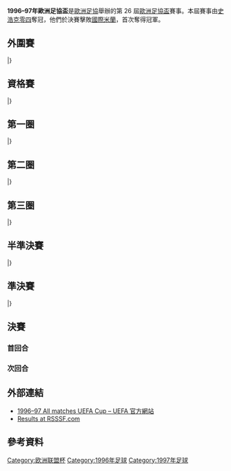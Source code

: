 {{Infobox 國際足球賽事賽季
| tourney_name          = 歐洲足協盃
| year                  = 1996–97
| image                 = 
| size                  = 
| caption               = 
| edition               = 26
| defending_champ_other = {{flagicon|GER}} [[拜仁慕尼黑足球俱樂部|拜仁慕尼黑]]
| dates                 = 1996年7月17日–1997年5月21日
| num_teams             = 117 隊
| associations          = 47
| champion_other        = {{flagicon|GER}} [[沙爾克04足球俱樂部|史浩克零四]]
| count                 = 1
| second_other          = {{flagicon|ITA}} [[國際米蘭足球俱樂部|國際米蘭]]
| matches               = 
| goals                 = 
| attendance            = 
| top_scorer            = 
| player                = 
| prevseason            = [[1995–96年歐洲足協盃|1995–96]]
| nextseason            = [[1997–98年歐洲足協盃|1997–98]]
}}

'''1996–97年歐洲足協盃'''是[[歐洲足協|歐洲足協]]舉辦的第 26 屆[[歐洲足協盃|歐洲足協盃]]賽事。本屆賽事由[[沙爾克04足球俱樂部|史浩克零四]]奪冠，他們於決賽擊敗[[國際米蘭足球俱樂部|國際米蘭]]，首次奪得冠軍。

== 外圍賽 ==
{{TwoLeg start}}
{{TwoLegResult|'''[[第比利斯迪納摩足球俱樂部|第比利斯戴拿模]]'''|GEO|var1=1990|6–2 |[[基雲馬查體育會|基雲馬查]]|LUX| 4–0 | 2–2 }}
{{TwoLegResult|'''[[明斯克戴拿模九三足球會|明斯克戴拿模93]]'''|BLR| 4–2 |[[迪利古泰拉斯體育會|迪利古泰拉斯]]|MDA| 3–1 | 1–1 }}
{{TwoLegResult|'''[[薩格勒布迪納摩足球俱樂部|克羅地亞薩格勒布]]'''|CRO| 10–2 |[[KF地拉那|地拉那]]|ALB| 4–0 | 6–2 }}
{{TwoLegResult|'''[[斯利馬流浪者足球俱樂部|斯利馬流浪]]'''|MLT| 4–3 |[[錫斯達方尼足球會|錫斯達方尼]]|GEO|var2=1990|1–3 | 3–0 }}
{{TwoLegResult|'''[[爵士足球會|爵士]]'''|FIN| 4–1 |[[高泰足球會|高泰]]|FRO| 3–1 | 1–0 }}
{{TwoLegResult|[[戈里察足球俱樂部|哥利卡]]|SVN| 1–3 |'''[[瓦爾達足球俱樂部|華達]]'''|MKD| 0–1 | 1–2 }}
{{TwoLegResult|'''[[阿諾索西斯足球俱樂部|安羅科薩斯]]'''|CYP| 6–2 |[[希拉克足球俱樂部|舒拉克]]|ARM| 4–0 | 2–2 }}
{{TwoLegResult|[[波達丹足球會|波達丹]]|NIR| 1–5 |'''[[伏伊伏丁那足球俱樂部|禾獲甸拿]]'''|SCG| 0–1 | 1–4 }}
{{TwoLegResult|[[佩歷克足球俱樂部|佩歷克]]|ARM| 5–6 |'''[[HJK赫爾辛基|赫爾辛基]]'''|FIN| 3–1 | 2–5{{aet}} }}
{{TwoLegResult|'''[[蘭坦拿塔林足球會|蘭坦拿]]'''|EST| 2–1 |[[韋斯特曼納島競技俱樂部|韋斯特曼納耶]]|ISL| 2–1 | 0–0 }}
{{TwoLegResult|[[波希米亞人足球俱樂部|波希米亞人]]|IRL| 1–1{{agr}} |'''[[明斯克戴拿模足球會|明斯克戴拿模]]'''|BLR| 1–1 | 0–0 }}
{{TwoLegResult|'''[[耶路撒冷貝塔足球俱樂部|耶路撒冷比達]]'''|ISR| 8–2 |[[弗羅瑞安娜足球俱樂部|科利安拿]]|MLT| 3–1 | 5–1 }}
{{TwoLegResult|[[埃施青年足球俱樂部|埃施祖尼斯]]|LUX| 2–7 |'''[[華沙萊吉亞足球俱樂部|歷基亞]]'''|POL| 2–4 | 0–3 }}
{{TwoLegResult|'''[[索菲亞斯拉維亞足球俱樂部|索菲亞斯拉維亞]]'''|BUL| 5–4 |[[恩卡拉斯足球會|恩卡拉斯]]|LTU| 4–3 | 1–1 }}
{{TwoLegResult|'''[[阿克拉內斯競技俱樂部|阿簡尼斯]]'''|ISL| 2–1 |[[西列克斯足球俱樂部|施歷斯]]|MKD| 2–0 | 0–1 }}
{{TwoLegResult|[[尼菲治巴庫足球會|尼菲治巴庫]]|AZE| 2–7 |'''[[索菲亞火車頭足球俱樂部|索菲亞火車頭]]'''|BUL| 2–1 | 0–6 }}
{{TwoLegResult|[[紐頓足球俱樂部|現代城]]|WAL| 1–7 |'''[[史干圖足球會|史干圖]]'''|LVA| 1–4 | 0–3 }}
{{TwoLegResult|[[基希訥烏野牛足球俱樂部|森布魯]]|MDA| 1–6 |'''[[哈伊杜克足球俱樂部|夏德]]'''|CRO| 0–4 | 1–2 }}
{{TwoLegResult|[[B71桑多伊|B71莎杜]]|FRO| 3–9 |'''[[尼科西亞希臘人競技足球俱樂部|尼科西亞]]'''|CYP| 1–5 | 2–4 }}
{{TwoLegResult|'''[[巴里鎮足球俱樂部|巴利鎮]]'''|WAL| 2–1 |[[甸拿堡足球會|甸拿堡]]|LVA| 0–0 | 2–1 }}
{{TwoLegResult|'''[[扎爾吉里斯足球俱樂部|薩基列斯]]'''|LTU| 3–2 |[[十字軍足球會|十字軍]]|NIR| 2–0 | 1–2 }}
{{TwoLegResult|[[圖達杜利斯體育會|圖達杜利斯]]|ALB| 2–6 |'''[[科希策足球俱樂部|高斯錫]]'''|SVK| 1–4 | 1–2 }}
{{TwoLegResult|'''[[哈卡足球俱樂部|夏卡]]'''|FIN| 3–2 |[[科羅拉足球會|科羅拉]]|EST| 2–2 | 1–0 }}
{{TwoLegResult|[[比積足球會|比積]]|SCG| 0–2 |'''[[梅拿足球會|梅拿]]'''|SVN| 0–0 | 0–2 }}
{{TwoLegResult|'''[[侯歷克體育會|侯歷克]]'''|POL| 11–2 |[[卡斯利布索夫拿|卡斯利布索夫拿]]|AZE| 9–0 | 2–2 }}
{{TwoLegResult|[[海法馬卡比足球俱樂部|海法馬卡比]]|ISR| 1–4 |'''[[游擊隊足球俱樂部|柏迪遜]]'''|SCG| 0–1 | 1–3 }}
{{TwoLegResult|[[聖巴特里克競技足球俱樂部|聖巴特里]]|IRL| 3–5 |'''[[布拉迪斯拉發斯洛萬體育會|斯洛雲]]'''|SVK| 3–4 | 0–1 }}
|}

== 資格賽 ==
{{TwoLeg start}}
{{TwoLegResult|'''[[莫斯科迪納摩足球俱樂部|莫斯科戴拿模]]'''|RUS| 4–2 |[[爵士足球會|爵士]]|FIN| 1–1 | 3–1 }}
{{TwoLegResult|'''[[布加勒斯特迅速足球俱樂部|布加勒斯特迅速]]'''|ROU| 2–0 |[[索菲亞火車頭足球俱樂部|索菲亞火車頭]]|BUL| 1–0 | 1–0 }}
{{TwoLegResult|[[阿諾索西斯足球俱樂部|安羅科薩斯]]|CYP| 1–6 |'''[[納沙泰爾足球俱樂部|納沙泰爾]]'''|SUI| 1–2 | 0–4 }}
{{TwoLegResult|'''[[哈爾姆斯塔德足球俱樂部|咸史達斯]]'''|SWE| 1–0 |[[瓦爾達足球俱樂部|華達]]|MKD| 0–0 | 1–0 }}
{{TwoLegResult|'''[[格拉茨AK競技會|格拉茨AK]]'''|AUT| 7–1 |[[伏伊伏丁那足球俱樂部|禾獲甸拿]]|SCG| 2–0 | 5–1 }}
{{TwoLegResult|'''[[華沙萊吉亞足球俱樂部|歷基亞]]'''|POL| 4–1 |[[哈卡足球俱樂部|夏卡]]|FIN| 3–0 | 1–1 }}
{{TwoLegResult|[[伊拿克里斯足球會|伊拿克里斯]]|GRE| 1–3 |'''[[尼科西亞希臘人競技足球俱樂部|尼科西亞]]'''|CYP| 0–1 | 1–2 }}
{{TwoLegResult|'''[[希爾星堡體育會|希爾星堡]]'''|SWE| 4–1 |[[明斯克戴拿模九三足球會|明斯克戴拿模93]]|BLR| 1–1 | 3–0 }}
{{TwoLegResult|[[阿克拉內斯競技俱樂部|阿簡尼斯]]|ISL| 1–6 |'''[[莫斯科中央陸軍足球俱樂部|莫斯科中央陸軍]]'''|RUS| 0–2 | 1–4 }}
{{TwoLegResult|[[斯利馬流浪者足球俱樂部|斯利馬流浪]]|MLT| 1–9 |'''[[歐登塞足球俱樂部|奧丹斯]]'''|DEN| 0–2 | 1–7 }}
{{TwoLegResult|[[扎爾吉里斯足球俱樂部|薩基列斯]]|LTU| 4–5 |'''[[阿伯丁足球俱樂部|鴨巴甸]]'''|SCO| 1–4 | 3–1 }}
{{TwoLegResult|[[BVSC布達佩斯|BVSC布達佩斯]]|HUN| 4–4{{pso|2–4}}|'''[[巴里鎮足球俱樂部|巴利鎮]]'''|WAL| 3–1 | 1–3{{aet}} }}
{{TwoLegResult|[[奧洛穆克足球俱樂部|奧洛慕克]]|CZE| 2–3 |'''[[侯歷克體育會|侯歷克]]'''|POL| 1–0 | 1–3 }}
{{TwoLegResult|[[布拉迪斯拉發斯洛萬體育會|斯洛雲]]|SVK| 3–5 |'''[[特拉布宗體育|特拉布宗]]'''|TUR| 2–1 | 1–4 }}
{{TwoLegResult|[[游擊隊足球俱樂部|柏迪遜]]|SCG| 0–1 |'''[[布加勒斯特前進足球會|布加勒斯特國民隊]]'''|ROU| 0–0 | 0–1 }}
{{TwoLegResult|'''[[阿勞足球俱樂部|阿勞]]'''|SUI| 4–2 |[[蘭坦拿塔林足球會|蘭坦拿]]|EST| 4–0 | 0–2 }}
{{TwoLegResult|[[薩格勒布迪納摩足球俱樂部|克羅地亞薩格勒布]]|CRO| 3–3{{agr}} |'''[[莫斯科斯巴達克足球俱樂部|莫斯科斯巴達]]'''|RUS| 3–1 | 0–2 }}
{{TwoLegResult|[[索菲亞斯拉維亞足球俱樂部|索菲亞斯拉維亞]]|BUL| 2–5 |'''[[提洛爾恩斯布魯克足球會|提洛爾恩斯布魯克]]'''|AUT| 1–1 | 1–4 }}
{{TwoLegResult|[[哈伊杜克足球俱樂部|夏德]]|CRO| 1–2 |'''[[莫斯科魚雷足球俱樂部|莫斯科魚雷]]'''|RUS| 1–0 | 0–2 }}
{{TwoLegResult|[[耶路撒冷貝塔足球俱樂部|耶路撒冷比達]]|ISR| 2–7 |'''[[波杜基林特足球會|波杜基林特]]'''|NOR| 1–5 | 1–2 }}
{{TwoLegResult|'''[[林比足球俱樂部|寧比]]'''|DEN| 2–0 |[[梅拿足球會|梅拿]]|SVN| 0–0 | 2–0 }}
{{TwoLegResult|[[科希策足球俱樂部|高斯錫]]|SVK| 0–1 |'''[[凱爾特人足球俱樂部|些路迪]]'''|SCO| 0–0 | 0–1 }}
{{TwoLegResult|[[HJK赫爾辛基|赫爾辛基]]|FIN| 2–4 |'''[[奧德薩切爾諾莫列茨足球俱樂部|祖奴摩勒斯]]'''|UKR| 2–2 | 0–2 }}
{{TwoLegResult|'''[[第比利斯迪納摩足球俱樂部|第比利斯戴拿模]]'''|GEO|var1=1990|2–1 |[[莫迪足球會|莫迪]]|NOR| 2–1 | 0–0 }}
{{TwoLegResult|[[史干圖足球會|史干圖]]|LVA| 1–4 |'''[[馬模FF|馬模]]'''|SWE| 0–3 | 1–1 }}
{{TwoLegResult|[[明斯克戴拿模足球會|明斯克戴拿模]]|BLR| 2–3 |'''[[貝西克塔斯體操俱樂部|比錫達斯]]'''|TUR| 2–1 | 0–2 }}
|}

== 第一圈 ==
{{TwoLeg start}}
{{TwoLegResult|[[莫斯科中央陸軍足球俱樂部|莫斯科中央陸軍]]|RUS| 1–2 |'''[[飛燕諾|飛燕諾]]'''|NED| 0–1 | 1–1 }}
{{TwoLegResult|'''[[費倫斯華路士體育會|費倫斯華路士]]'''|HUN| 5–3 |[[奧林匹亞科斯足球俱樂部|奧林比亞高斯]]|GRE| 3–1 | 2–2 }}
{{TwoLegResult|[[馬模FF|馬模]]|SWE| 2–5 |'''[[布拉格斯拉維亞體育俱樂部|布拉格斯拉維亞]]'''|CZE| 1–2 | 1–3 }}
{{TwoLegResult|[[RWD慕倫比克|慕倫比克]]|BEL| 0–3 |'''[[貝西克塔斯體操俱樂部|比錫達斯]]'''|TUR| 0–0 | 0–3 }}
{{TwoLegResult|[[凱爾特人足球俱樂部|些路迪]]|SCO| 0–4 |'''[[漢堡體育俱樂部|漢堡]]'''|GER| 0–2 | 0–2 }}
{{TwoLegResult|[[奧德薩切爾諾莫列茨足球俱樂部|祖奴摩勒斯]]|UKR| 0–2 |'''[[布加勒斯特前進足球會|布加勒斯特國民隊]]'''|ROU| 0–0 | 0–2 }}
{{TwoLegResult|[[提洛爾恩斯布魯克足球會|提洛爾恩斯布魯克]]|AUT| 0–1 |'''[[梅斯足球俱樂部|梅斯]]'''|FRA| 0–0 | 0–1 }}
{{TwoLegResult|'''[[邦比足球會|邦比]]'''|DEN| 7–0 |[[阿勞足球俱樂部|阿勞]]|SUI| 5–0 | 2–0 }}
{{TwoLegResult|'''[[布魯日足球俱樂部|布魯日]]'''|BEL| 3–1 |[[林比足球俱樂部|寧比]]|DEN| 1–1 | 2–0 }}
{{TwoLegResult|[[歐登塞足球俱樂部|奧丹斯]]|DEN| 4–4{{agr}} |'''[[博維斯塔足球會|博維斯塔]]'''|POR| 2–3 | 2–1 }}
{{TwoLegResult|'''[[巴倫西亞足球俱樂部|華倫西亞]]'''|ESP| 3–1 |[[拜仁慕尼黑足球俱樂部|拜仁慕尼黑]]|GER| 3–0 | 0–1 }}
{{TwoLegResult|'''[[羅馬體育俱樂部|羅馬]]|ITA| 6–1 |[[莫斯科迪納摩足球俱樂部|莫斯科戴拿模]]|RUS| 3–0 | 3–1 }}
{{TwoLegResult|[[基輔迪納摩足球俱樂部|基輔戴拿模]]|UKR| 1–2 |'''[[納沙泰爾足球俱樂部|納沙泰爾]]'''|SUI| 0–0 | 1–2 }}
{{TwoLegResult|'''[[沙爾克04足球俱樂部|史浩克零四]]'''|GER| 5–2 |[[洛達JC|洛達]]|NED| 3–0 | 2–2 }}
{{TwoLegResult|[[朗斯足球俱樂部|朗斯]]|FRA| 1–2 |'''[[拉齊奧足球俱樂部|拉素]]'''|ITA| 0–1 | 1–1 }}
{{TwoLegResult|[[甘岡前進會|甘岡]]|FRA| 1–4 |'''[[國際米蘭足球俱樂部|國際米蘭]]'''|ITA| 0–3 | 1–1 }}
{{TwoLegResult|'''[[阿伯丁足球俱樂部|鴨巴甸]]'''|SCO| 6–4 |[[巴里鎮足球俱樂部|巴利鎮]]|WAL| 3–1 | 3–3 }}
{{TwoLegResult|[[蒙彼利埃足球俱樂部|蒙彼利埃]]|FRA| 1–2 |'''[[葡萄牙士砵亭俱樂部|士砵亭]]'''|POR| 1–1 | 0–1 }}
{{TwoLegResult|[[波杜基林特足球會|波杜基林特]]|NOR| 2–5 |'''[[特拉布宗體育|特拉布宗]]'''|TUR| 1–2 | 1–3 }}
{{TwoLegResult|[[尼科西亞希臘人競技足球俱樂部|尼科西亞]]|CYP| 2–3 |'''[[皇家西班牙人體育俱樂部|愛斯賓奴]]'''|ESP| 2–2 | 0–1 }}
{{TwoLegResult|[[阿士東維拉足球會|阿士東維拉]]|ENG| 1–1{{agr}} |'''[[希爾星堡體育會|希爾星堡]]'''|SWE| 1–1 | 0–0 }}
{{TwoLegResult|[[比爾肖特足球俱樂部|比斯查]]|BEL| 3–3{{agr}} |'''[[格拉茨AK競技會|格拉茨AK]]'''|AUT| 3–1 | 0–2}}
{{TwoLegResult|'''[[紐卡斯爾聯足球俱樂部|紐卡素]]'''|ENG| 5–2 |[[哈爾姆斯塔德足球俱樂部|咸史達斯]]|SWE| 4–0 | 1–2 }}
{{TwoLegResult|[[弗拉季高加索阿拉尼亞足球俱樂部|阿蘭尼亞]]|RUS| 2–5 |'''[[皇家安德列治體育會|安德列治]]'''|BEL| 2–1 | 0–4 }}
{{TwoLegResult|[[帕爾瑪足球俱樂部|帕爾馬]]|ITA| 2–3 |'''[[吉馬良斯維多利亞|甘馬雷斯]]'''|POR| 2–1 | 0–2 }}
{{TwoLegResult|[[莫斯科魚雷足球俱樂部|莫斯科魚雷]]|RUS| 1–2 |'''[[第比利斯迪納摩足球俱樂部|第比利斯戴拿模]]'''|GEO|var2=1990|0–1 | 1–1 }}
{{TwoLegResult|'''[[特內里費足球俱樂部|特內里費]]'''|ESP| 4–3 |[[特拉維夫馬卡比足球會|特拉維夫馬卡比]]|ISR| 3–2 | 1–1 }}
{{TwoLegResult|[[阿森納足球俱樂部|阿仙奴]]|ENG| 4–6 |'''[[門興格拉德巴赫足球俱樂部|慕遜加柏]]'''|GER| 2–3 | 2–3 }}
{{TwoLegResult|[[侯歷克體育會|侯歷克]]|POL| 1–4 |'''[[摩納哥足球俱樂部|摩納哥]]'''|FRA| 0–1 | 1–3 }}
{{TwoLegResult|'''[[莫斯科斯巴達克足球俱樂部|莫斯科斯巴達]]'''|RUS| 5–3 |[[錫爾克堡體育協會|施克堡]]|DEN| 3–2 | 2–1 }}
{{TwoLegResult|[[帕納辛奈科斯足球俱樂部|彭拿典奈高斯]]|GRE| 4–4{{agr}} |'''[[華沙萊吉亞足球俱樂部|歷基亞]]'''|POL| 4–2 | 0–2 }}
{{TwoLegResult|[[布加勒斯特迅速足球俱樂部|布加勒斯特迅速]]|ROU| 2–4 |'''[[卡爾斯魯厄體育俱樂部|卡爾斯魯厄]]'''|GER| 1–0 | 1–4 }}
|}

== 第二圈 ==
{{TwoLeg start}}
{{TwoLegResult|[[第比利斯迪納摩足球俱樂部|第比利斯戴拿模]]|GEO|var1=1990|1–5 |'''[[博維斯塔足球會|博維斯塔]]'''|POR| 1–0 | 0–5 }}
{{TwoLegResult|[[費倫斯華路士體育會|費倫斯華路士]]|HUN| 3–6 |'''[[紐卡斯爾聯足球俱樂部|紐卡素]]'''|ENG| 3–2 | 0–4 }}
{{TwoLegResult|'''[[布魯日足球俱樂部|布魯日]]'''|BEL| 3–1 |[[布加勒斯特前進足球會|布加勒斯特國民隊]]|ROU| 2–0 | 1–1 }}
{{TwoLegResult|[[吉馬良斯維多利亞|甘馬雷斯]]|POR| 1–1{{agr}} |'''[[皇家安德列治體育會|安德列治]]'''|BEL| 1–1 | 0–0 }}
{{TwoLegResult|'''[[梅斯足球俱樂部|梅斯]]'''|FRA| 3–2 |[[葡萄牙士砵亭俱樂部|士砵亭]]|POR| 2–0 | 1–2 }}
{{TwoLegResult|[[皇家西班牙人體育俱樂部|愛斯賓奴]]|ESP| 1–3 |'''[[飛燕諾|飛燕諾]]'''|NED| 0–3 | 1–0 }}
{{TwoLegResult|[[阿伯丁足球俱樂部|鴨巴甸]]|SCO| 0–2 |'''[[邦比足球會|邦比]]'''|DEN| 0–2 | 0–0}}
{{TwoLegResult|[[布拉格斯拉維亞體育俱樂部|布拉格斯拉維亞]]|CZE| 0–1 |'''[[巴倫西亞足球俱樂部|華倫西亞]]'''|ESP| 0–1 | 0–0 }}
{{TwoLegResult|[[拉齊奧足球俱樂部|拉素]]|ITA| 4–5 |'''[[特內里費足球俱樂部|特內里費]]'''|ESP| 1–0 | 3–5 }}
{{TwoLegResult|'''[[國際米蘭足球俱樂部|國際米蘭]]'''|ITA| 1–1{{pso|5–3}}|[[格拉茨AK競技會|格拉茨AK]]|AUT| 1–0 | 0–1{{aet}} }}
{{TwoLegResult|'''[[希爾星堡體育會|希爾星堡]]'''|SWE| 3–1 |[[納沙泰爾足球俱樂部|納沙泰爾]]|SUI| 2–0 | 1–1 }}
{{TwoLegResult|[[華沙萊吉亞足球俱樂部|歷基亞]]|POL| 2–3 |'''[[貝西克塔斯體操俱樂部|比錫達斯]]'''|TUR| 1–1 | 1–2 }}
{{TwoLegResult|'''[[沙爾克04足球俱樂部|史浩克零四]]'''|GER| 4–3 |[[特拉布宗體育|特拉布宗]]|TUR| 1–0 | 3–3 }}
{{TwoLegResult|[[門興格拉德巴赫足球俱樂部|慕遜加柏]]|GER| 3–4 |'''[[摩納哥足球俱樂部|摩納哥]]'''|FRA| 2–4 | 1–0 }}
{{TwoLegResult|'''[[卡爾斯魯厄體育俱樂部|卡爾斯魯厄]]'''|GER| 4–2 |[[羅馬體育俱樂部|羅馬]]|ITA| 3–0 | 1–2 }}
{{TwoLegResult|'''[[漢堡體育俱樂部|漢堡]]'''|GER| 5–2 |[[莫斯科斯巴達克足球俱樂部|莫斯科斯巴達]]|RUS| 3–0 | 2–2 }}
|}

== 第三圈 ==
{{TwoLeg start}}
{{TwoLegResult|'''[[邦比足球會|邦比]]'''|DEN| 6–3 |[[卡爾斯魯厄體育俱樂部|卡爾斯魯厄]]|GER| 1–3 | 5–0 }}
{{TwoLegResult|[[布魯日足球俱樂部|布魯日]]|BEL| 2–3 |'''[[沙爾克04足球俱樂部|史浩克零四]]'''|GER| 2–1 | 0–2 }}
{{TwoLegResult|'''[[摩納哥足球俱樂部|摩納哥]]'''|FRA| 5–0 |[[漢堡體育俱樂部|漢堡]]|GER| 3–0 | 2–0 }}
{{TwoLegResult|[[希爾星堡體育會|希爾星堡]]|SWE| 0–1 |'''[[皇家安德列治體育會|安德列治]]'''|BEL| 0–0 | 0–1 }}
{{TwoLegResult|'''[[巴倫西亞足球俱樂部|華倫西亞]]'''|ESP| 5–3 |[[貝西克塔斯體操俱樂部|比錫達斯]]|TUR| 3–1 | 2–2 }}
{{TwoLegResult|[[梅斯足球俱樂部|梅斯]]|FRA| 1–3 |'''[[紐卡斯爾聯足球俱樂部|紐卡素]]'''|ENG| 1–1 | 0–2 }}
{{TwoLegResult|'''[[國際米蘭足球俱樂部|國際米蘭]]'''|ITA| 7–1 |[[博維斯塔足球會|博維斯塔]]|POR| 5–1 | 2–0 }}
{{TwoLegResult|'''[[特內里費足球俱樂部|特內里費]]'''|ESP| 4–2 |[[飛燕諾|飛燕諾]]|NED| 0–0 | 4–2 }}
|}

== 半準決賽 ==
{{TwoLeg start}}
{{TwoLegResult|[[紐卡斯爾聯足球俱樂部|紐卡素]]|ENG| 0–4 |'''[[摩納哥足球俱樂部|摩納哥]]'''|FRA| 0–1 | 0–3 }}
{{TwoLegResult|[[皇家安德列治體育會|安德列治]]|BEL| 2–3 |'''[[國際米蘭足球俱樂部|國際米蘭]]'''|ITA| 1–1 | 1–2 }}
{{TwoLegResult|'''[[沙爾克04足球俱樂部|史浩克零四]]'''|GER| 3–1 |[[巴倫西亞足球俱樂部|華倫西亞]]|ESP| 2–0 | 1–1 }}
{{TwoLegResult|'''[[特內里費足球俱樂部|特內里費]]'''|ESP| 2–1 |[[邦比足球會|邦比]]|DEN| 0–1 | 2–0{{aet}} }}
|}

== 準決賽 ==
{{TwoLeg start}}
{{TwoLegResult|'''[[國際米蘭足球俱樂部|國際米蘭]]'''|ITA| 3–2 |[[摩納哥足球俱樂部|摩納哥]]|FRA| 3–1 | 0–1 }}
{{TwoLegResult|[[特內里費足球俱樂部|特內里費]]|ESP| 1–2 |'''[[沙爾克04足球俱樂部|史浩克零四]]'''|GER| 1–0 | 0–2{{aet}} }}
|}

== 決賽 ==
=== 首回合 ===
{{footballbox
|date = 1997年5月7日
|team1 = [[沙爾克04足球俱樂部|史浩克零四]] {{flagicon|GER}}
|score = 1–0
|report=[http://www.uefa.com/uefaeuropaleague/season=1996/matches/round=671/match=53913/postmatch/lineups/index.html 報告] 
|team2 = {{flagicon|ITA}} [[國際米蘭足球俱樂部|國際米蘭]]
|goals1 = [[Marc_Wilmots|Wilmots]] {{goal|70}}
|goals2 =
|stadium = [[蓋爾森基興|蓋爾森基興]]，[[Parkstadion|Parkstadion]]
|attendance = 56,824
|referee= }}

=== 次回合 ===
{{footballbox
|date = 1997年5月21日
|team1 = [[國際米蘭足球俱樂部|國際米蘭]] {{flagicon|ITA}}
|score = 1–0
|report=[http://www.uefa.com/uefaeuropaleague/season=1996/matches/round=671/match=53914/postmatch/lineups/index.html 報告] 
|team2 = {{flagicon|GER}} [[沙爾克04足球俱樂部|史浩克零四]]
|goals1 = [[伊万·萨莫拉诺|萨莫拉诺]] {{goal|84}}
|goals2 = 
|stadium = [[米蘭|米蘭]]，[[聖西路球場|聖西路球場]]
|attendance = 81,675
|referee= 
|penalties1=[[伊万·萨莫拉诺|伊万·萨莫拉诺]] {{penmiss}}<br />[[尤里·德约卡夫|尤里·德约卡夫]] {{pengoal}}<br />[[阿隆·温特|阿隆·温特]] {{penmiss}}
|penaltyscore=1–4
|penalties2={{pengoal}} [[Ingo_Anderbrügge|Ingo Anderbrügge]]<br />{{pengoal}} [[奥拉夫·托恩|奥拉夫·托恩]]<br />{{pengoal}} [[马丁·马克斯|马丁·马克斯]]<br />{{pengoal}} [[馬克·威爾莫茨|馬克·威爾莫茨]] 
}}

== 外部連結 ==
*[http://www.uefa.com/uefaeuropaleague/season=1996/matches/all/index.html 1996–97 All matches UEFA Cup – UEFA 官方網站]{{Wayback|url=http://www.uefa.com/uefaeuropaleague/season=1996/matches/all/index.html |date=20170416195414 }}
*[http://www.rsssf.com/ec/ec199697.html#uefa Results at RSSSF.com]{{Wayback|url=http://www.rsssf.com/ec/ec199697.html#uefa |date=20180923101923 }}

== 參考資料 ==
{{reflist|2}}

{{UEFA_Europa_League_seasons}}

[[Category:欧洲联盟杯|Category:欧洲联盟杯]]
[[Category:1996年足球|Category:1996年足球]]
[[Category:1997年足球|Category:1997年足球]]